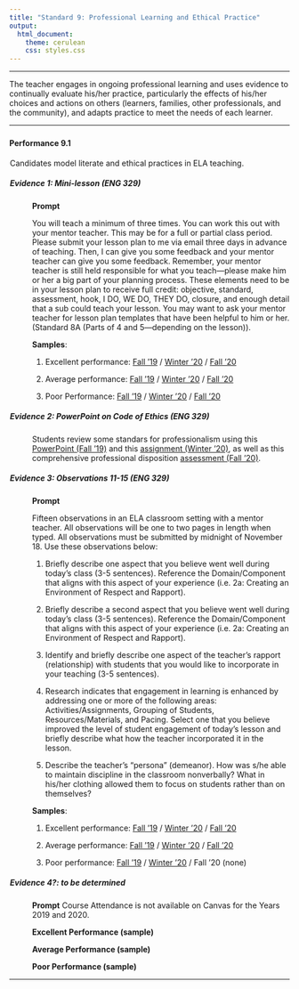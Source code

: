 ---
title: "Standard 9: Professional Learning and Ethical Practice"
output: 
  html_document: 
    theme: cerulean
    css: styles.css
---

<script type="text/javascript">
 function showhide(id) {
    var e = document.getElementById(id);
    e.style.display = (e.style.display == 'block') ? 'none' : 'block';
 }
</script>

----
 
The teacher engages in ongoing professional learning and uses evidence to continually evaluate his/her practice, particularly the effects of his/her choices and actions on others (learners, families, other professionals, and the community), and adapts practice to meet the needs of each learner.  

----

### {.tabset .tabset-pills .tabset-fade}


#### Performance 9.1

<div style="padding-left:1px;">

Candidates model literate and ethical practices in ELA teaching. 

##### Evidence 1: Mini-lesson (ENG 329)

<div style="padding-left:40px;">

**Prompt**

You will teach a minimum of three times. You can work this out with your mentor teacher. This may be for a full or partial class period. Please submit your lesson plan to me via email three days in advance of teaching. Then, I can give you some feedback and your mentor teacher can give you some feedback. Remember, your mentor teacher is still held responsible for what you teach—please make him or her a big part of your planning process. These elements need to be in your lesson plan to receive full credit: objective, standard, assessment, hook, I DO, WE DO, THEY DO, closure, and enough detail that a sub could teach your lesson. You may want to ask your mentor teacher for lesson plan templates that have been helpful to him or her. (Standard 8A (Parts of 4 and 5—depending on the lesson)).

**Samples**: 

1. Excellent performance: [Fall '19](https://drive.google.com/file/d/1Lm4FBpGrbs5UKWAvZWOJdHZ0mCs4srey/view?usp=sharing) / [Winter '20](https://drive.google.com/file/d/1cLQaxNW1zg3W_Ot-8YF8TolAbDtNjrUL/view?usp=sharing) / [Fall '20](https://drive.google.com/file/d/1TK1JtouF2VCSYh-ftUog1EYrEvDMOUvm/view?usp=sharing)

2. Average performance: [Fall '19](https://drive.google.com/file/d/1AXmrAjV4atv_CzL8goaZ8xWc8f-jl037/view?usp=sharing) / [Winter '20](https://drive.google.com/file/d/15MqYL_PdT89n7Cd4e3fo9N8bps8LwLY6/view?usp=sharing)  / [Fall '20](https://drive.google.com/file/d/1-5CWLSg5Gd_7SAo3WiSwTbG6TT0icDMq/view?usp=sharing)

3. Poor Performance: [Fall '19](https://drive.google.com/file/d/1ZNBRP6kwscIzd3I_ebM96IDSuib0P6YK/view?usp=sharing) / [Winter '20](https://drive.google.com/file/d/1dp7Z_ox3pJI75idKpMHATdS2xADfSTdu/view?usp=sharing) / [Fall '20](https://drive.google.com/file/d/1PefFVCt_bJeavAFLrry5zDwvOlUtxV38/view?usp=sharing)
</div>

##### Evidence 2: PowerPoint on Code of Ethics (ENG 329)
<div style="padding-left:40px;">

Students review some standars for professionalism using this [PowerPoint (Fall '19)](https://drive.google.com/file/d/1I5IEZdfngW4l-3MtdGiqoN2XGHEOmZ23/view?usp=sharing) and this [assignment (Winter '20)](https://drive.google.com/file/d/1ckYthJwIUXMk5NqjmM3F9nUWk-gnF2Qv/view?usp=sharing), as well as this comprehensive professional disposition [assessment (Fall '20)](https://drive.google.com/file/d/11R4hW3c5VjULFTt_j6sFatyXuRh-baXC/view?usp=sharing).

</div>


##### Evidence 3: Observations 11-15 (ENG 329)
<div style="padding-left:40px;">
**Prompt**

Fifteen observations in an ELA classroom setting with a mentor teacher. All observations will be one to two pages in length when typed. All observations must be submitted by midnight of November 18. Use these observations below:

1. Briefly describe one aspect that you believe went well during today’s class (3-5 sentences).  Reference  the  Domain/Component  that  aligns  with  this  aspect  of  your  experience  (i.e.  2a: Creating an Environment of Respect and Rapport).

2. Briefly  describe  a  second  aspect  that  you  believe  went  well  during  today’s  class  (3-5 sentences).      Reference   the   Domain/Component   that   aligns   with   this   aspect   of   your experience (i.e. 2a: Creating an Environment of Respect and Rapport).

3. Identify and briefly describe one aspect of the teacher’s rapport (relationship) with students that you would like to incorporate in your teaching (3-5 sentences).

4. Research indicates that engagement in learning is enhanced by addressing one or more of the following  areas:    Activities/Assignments,  Grouping  of  Students,  Resources/Materials,  and Pacing.    Select  one  that  you  believe  improved  the  level  of  student  engagement  of  today’s lesson and briefly describe what how the teacher incorporated it in the lesson.

5. Describe the teacher’s “persona” (demeanor).  How was s/he able to maintain discipline in the  classroom  nonverbally?    What  in  his/her  clothing  allowed  them  to  focus  on  students rather than on themselves?

**Samples**: 

1. Excellent performance: [Fall '19](https://drive.google.com/file/d/15dRr5V5DhrEP8OELI4tMvWP8rTE-s2F6/view?usp=sharing) / [Winter '20](https://drive.google.com/file/d/1o1N3yGnuEgfWX-4iSsv9JUm1aGIUBdcT/view?usp=sharing) / [Fall '20](https://drive.google.com/file/d/1sodA0T-_-pVUW456zMYhNL22QLylVKI-/view?usp=sharing)

2. Average performance: [Fall '19](https://drive.google.com/file/d/1y6PT5760qgzhQfAEcExl5TTrEmgtqsoz/view?usp=sharing) /  [Winter '20](https://drive.google.com/file/d/13la0WDfAo_Uov73Cd2hz99PuX5Xnq9HR/view?usp=sharing) / [Fall '20](https://drive.google.com/file/d/1-O5YZnCun8w7iwxoQeli3cg0pNu3JC2d/view?usp=sharing)

3. Poor performance: [Fall '19](https://drive.google.com/file/d/1_XF-VIuPKYtf4yMIkIBuauX9msINeHW7/view?usp=sharing) / [Winter '20](https://drive.google.com/file/d/1Z8QmVgrQ_k-2cSVxQVRRdbP6CXr3Oy9q/view?usp=sharing) / Fall '20 (none)


</div>


##### Evidence 4?: to be determined
<div style="padding-left:40px;">
**Prompt**
Course Attendance is not available on Canvas for the Years 2019 and 2020.

**Excellent Performance (sample)**

**Average Performance (sample)**

**Poor Performance (sample)**
</div>

</div>

----

<footer></footer>